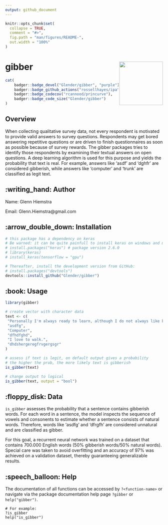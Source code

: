 ```yaml
---
output: github_document
---
```


<!-- README.md is generated from README.Rmd. Please edit that file -->

```r
knitr::opts_chunk$set(
  collapse = TRUE,
  comment = "#>",
  fig.path = "man/figures/README-",
  out.width = "100%"
)
```

# gibber <img src="man/figures/logo.jpeg" align="right"  height="139" />

```r
cat(
	badger::badge_devel("Glender/gibber", "purple"),
	badger::badge_github_actions("rossellhayes/ipa"),
	badger::badge_codecov("rcannood/princurve"),
	badger::badge_code_size("Glender/gibber")
)
```

## Overview

When collecting qualitative survey data, not every respondent is motivated to provide valid answers to survey questions.
Respondents may get bored answering repetitive questions or are driven to finish questionnaires as soon as possible because of survey rewards. The gibber packages tries to identify those respondents by examining their textual answers on open questions. A deep learning algorithm is used for this purpose and yields the probability that text is real. For example, answers like 'asdf' and 'dghfr' are considered gibberish, while answers like 'computer' and 'trunk' are classified as legit text.     

## :writing_hand: Author

Name: Glenn Hiemstra

Email: Glenn.Hiemstra@gmail.com

## :arrow_double_down: Installation

```r
# this package has a dependency on keras
# Be warned: it can be quite painfull to install keras on windows and mac
# install.packages("keras") # package version 2.6.0
# library(keras)
# install_keras(tensorflow = "gpu")

# Thereafter, install the development version from GitHub:
# install.packages("devtools")
devtools::install_github("Glender/gibber")
```

## :book: Usage

```r
library(gibber)

# create vector with character data
text <- c(
 "Personally I'm always ready to learn, although I do not always like being taught.",
 "asdfg",
 "Computer",
 "dfhdfghd",
 "I love to walk.",
 "dhdshergeregfrvgergsgr"
)

# assess if text is legit, on default output gives a probability
# the higher the prob, the more likely text is gibberish
is_gibber(text)

# change output to logical
is_gibber(text, output = "bool")

```

## :floppy_disk: Data

`is_gibber` assesses the probability that a sentence contains gibberish words. For each word in a sentence, the model inspects the sequence of vowels and consonents to estimate whether a sentence consists of natural words. Therefore, words like 'asdfg' and 'dfrgfh' are considered unnatural and are classified as gibber.

For this goal, a recurrent neural network was trained on a dataset that contains 700.000 English words (50% gibberish words/50% natural words). Special care was taken to avoid overfitting and an accuracy of 97% was achieved on a validation dataset, thereby guaranteeing generalizable results.

## :speech_balloon: Help

The documentation of all functions can be accessed by `?<function-name>` or navigate via the package documentation help page `?gibber` or `help("gibber")`.
```
# For example:
?is_gibber
help("is_gibber")
```




